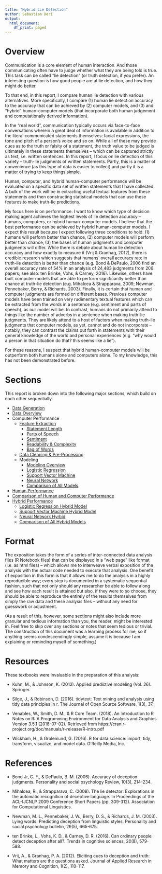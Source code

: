 ---
title: "Hybrid Lie Detection"
author: Sebastian Deri
output:
  html_document:
    df_print: paged
---

# Overview

Communication is a core element of human interaction. And those communicating often
have to judge whether what they are being told is true. This task can be called
"lie detection" (or truth detection, if you prefer). An interesting question is
how good people are at lie detection, and how they might do better.

To that end, in this report, I compare human lie detection with various alternatives.
More specifically, I compare (1) human lie detection accuracy to the accuracy that can
be achieved by (2) computer models, and (3) and "hybrid" human-computer models 
(that incorporate both human judgement and computationally derived information).

In the "real world", communication typically occurs via face-to-face conversations 
wherein a great deal of information is available in addition to the literal 
communicated statements themselves: facial expressions, the tone and pitch of a 
person's voice and so on. While all of these may provide cues as to the truth or
falsity of a statement, the truth value to be judged is ultimately in these 
statements themselves -- which can be captured strictly as text, i.e. written 
sentences. In this report, I focus on lie detection of this variety -- truth-lie
judgments of written statements. Partly, this is a matter of convenience (as this 
type of data is easier to collect) and partly it is a matter of trying to keep
things simple.

Human, computer, and hybrid human-computer performance will be evaluated on a 
specific data set of written statements that I have collected. A bulk 
of the work will be in extracting useful textual features from these statements
and then constructing statistical models that can use these features to make
truth-lie predictions. 

My focus here is on performance. I want to know which type of decision making agent
achieves the highest levels of lie detection accuracy -- humans, computers, or 
hybrid human-computer models. I believe that the best performance can be achieved
by hybrid human-computer models. I expect this result because I expect following 
three conditions to hold: (1) humans will perform better than chance, (2) computer models 
will perform better than chance, (3) the bases of human judgments and computer 
judgments will differ. While there is debate about human lie detection accuracy
and how exactly to measure it (Vrij & Granhag, 2012), there is credible research 
which suggests that humans' overall accuracy rate in truth-lie detection is better 
than chance (e.g. Bond & DePaulo, 2006 find an overall accuracy rate of
54% in an analysis of 24,483 judgments from 206 papers; see also: ten Brinke, Vohs,
& Carney, 2016). Likewise, others have built computer models that are able to perform
significantly better than chance at truth-lie detection (e.g. Mihalcea & Strapparava,
2009; Newman, Pennebaker, Berry, & Richards, 2003). Finally, it is certain that 
human and computer judgments are formed on different bases. Previous computer models
have been trained on very rudimentary textual features which can be extracted from 
the words in a sentence (e.g. sentiment and parts of speech), as our model will be.
In contrast, humans do not primarily attend to things like the number of adverbs 
in a sentence when making truth-lie judgments. They are likely attend to a host of
factors when making truth-lie judgments that computer models, as yet, cannot and
do not incorporate -- notably, they can contrast the claims put forth in statements
with their general knowledge of the world and personal experiences (e.g. "why would
a person in that situation do that? this seems like a lie").

For these reasons, I suspect that hybrid human-computer models will be outperform 
both humans alone and computers alone. To my knowledge, this has not been 
demonstrated before.

# Sections

This report is broken down into the following major sections, which build on each 
other sequentially.

* [Data Generation](./hld_DATAGEN.html)
* [Data Overview](./hld_DATAOVERVIEW.html)
* Computer Performance
    + [Feature Extraction](./hld_FEATURE_overview.html)
        + [Statement Length](./hld_FEATURE_length.html)
        + [Parts of Speech](./hld_FEATURE_pos.html)
        + [Sentiment](./hld_FEATURE_sent.html)
        + [Readability & Complexity](./hld_FEATURE_complex.html)
        + [Bag of Words](./hld_FEATURE_words.html)
    + [Data Cleaning & Pre-Processing](./hld_CLEAN.html)
    + Modeling
        + [Modeling Overview](./hld_MODEL_overview.html)
        + [Logistic Regression](./hld_MODEL_logistic.html)
        + [Support Vector Machine](./hld_MODEL_svm.html)
        + [Neural Network](./hld_MODEL_neural.html)
        + [Comparison of All Models](./hld_MODEL_comparison.html)
* [Human Performance](./hld_HUMAN_perf.html)
* [Comparison of Human and Computer Performance](./hld_HUMAN_MODEL_comparison.html)
* [Hybrid Performance](./hld_HMODEL_overview.html)
    + [Logistic Regression Hybrid Model](./hld_HMODEL_logistic.html)
    + [Support Vector Machine Hybrid Model](./hld_HMODEL_svm.html)
    + [Neural Network Hyrbid](/.hld_HMODEL_neural.html)
    + [Comparison of All Hybrid Models](./hld_HMODEL_comparison.html)

# Format

The exposition takes the form of a series of
inter-connected data analysis files (R Notebook files) that can be displayed
in a "web page" like format (i.e. as html files) -- which allows me to interweave 
verbal exposition of the analysis with the actual code needed to execute that analysis.
One benefit of exposition in this form is that it allows me to do the
analysis in a highly reproducible way; every step is documented in
a systematic sequential fashion, such that not only should any researcher
be able to follow along and see how each result is attained but also, if they
were to so choose, they should be able to reproduce the entirely of the results
themselves from simply the raw data and these analysis files -- without any need for
guesswork or adjustment.

(As a result of this, however, some sections might also include more granular
and tedious information than you, the reader, might be interested in.
Feel free to skip over any sections or notes that seem tedious or trivial.
The construction of this document was a learning process for me,
so if anything seems condescendingly simple, assume it is because I am
explaining or reminding myself of something.)

# Resources

These textbooks were invaluable in the preparation of this analysis:

* Kuhn, M., & Johnson, K. (2013). Applied predictive modeling (Vol. 26). Springer.

* Silge, J., & Robinson, D. (2016). tidytext: Text mining and analysis using 
tidy data principles in r. The Journal of Open Source Software, 1(3), 37.

* Venables, W., Smith, D. M., & R Core Team. (2018). An Introduction to R 
Notes on R: A Programming Environment for Data Analysis and Graphics Version 
3.5.1 (2018-07-02). Retrieved from 
https://cran.r-project.org/doc/manuals/r-release/R-intro.pdf

* Wickham, H., & Grolemund, G. (2016). R for data science: import, tidy, 
transform, visualize, and model data. O'Reilly Media, Inc.


# References

* Bond Jr, C. F., & DePaulo, B. M. (2006). Accuracy of deception judgments.
Personality and social psychology Review, 10(3), 214-234.

* Mihalcea, R., & Strapparava, C. (2009). The lie detector: Explorations in 
the automatic recognition of deceptive language. In Proceedings of the ACL-IJCNLP 
2009 Conference Short Papers (pp. 309-312). Association for Computational Linguistics.

* Newman, M. L., Pennebaker, J. W., Berry, D. S., & Richards, J. M. (2003).
Lying words: Predicting deception from linguistic styles. Personality and social 
psychology bulletin, 29(5), 665-675.

* ten Brinke, L., Vohs, K. D., & Carney, D. R. (2016). Can ordinary people 
detect deception after all?. Trends in cognitive sciences, 20(8), 579-588.

* Vrij, A., & Granhag, P. A. (2012). Eliciting cues to deception and truth:
What matters are the questions asked. Journal of Applied Research in Memory
and Cognition, 1(2), 110-117.